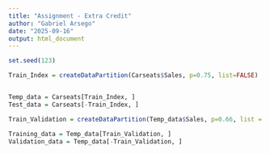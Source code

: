 ---
title: "Assignment - Extra Credit"
author: "Gabriel Arsego"
date: "2025-09-16"
output: html_document
---
```R
set.seed(123)

Train_Index = createDataPartition(Carseats$Sales, p=0.75, list=FALSE)


Temp_data = Carseats[Train_Index, ]
Test_data = Carseats[-Train_Index, ]

Train_Validation = createDataPartition(Temp_data$Sales, p=0.66, list = FALSE)

Training_data = Temp_data[Train_Validation, ]
Validation_data = Temp_data[-Train_Validation, ]
```